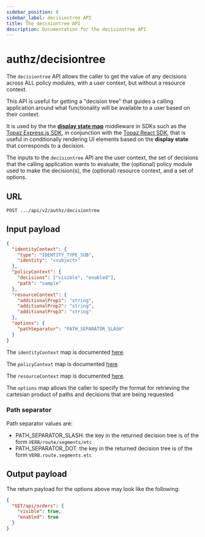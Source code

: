 ```yaml
---
sidebar_position: 8
sidebar_label: decisiontree API
title: The decisiontree API
description: Documentation for the decisiontree API
---
```


# authz/decisiontree

The `decisiontree` API allows the caller to get the value of any decisions across ALL policy modules,
with a user context, but without a resource context.

This API is useful for getting a "decision tree" that guides a calling application around what
functionality will be available to a user based on their context.

It is used by the the [**display state map**](/docs/authorizer-guide/display-state-map) middleware in SDKs
such as the [Topaz Express.js SDK](/docs/software-development-kits/javascript/express#displaystatemap-middleware), in
conjunction with the [Topaz React SDK](/docs/software-development-kits/javascript/react), that is useful in
conditionally rendering UI elements based on the **display state** that corresponds to a decision.

The inputs to the `decisiontree` API are the user context, the set of decisions that the calling
application wants to evaluate, the (optional) policy module used to make the decision(s), the (optional)
resource context, and a set of options.

## URL

`POST .../api/v2/authz/decisiontree`

## Input payload

```json
{
  "identityContext": {
    "type": "IDENTITY_TYPE_SUB",
    "identity": "<subject>"
  },
  "policyContext": {
    "decisions": ["visible", "enabled"],
    "path": "sample"
  },
  "resourceContext": {
    "additionalProp1": "string",
    "additionalProp2": "string",
    "additionalProp3": "string"
  },
  "options": {
    "pathSeparator": "PATH_SEPARATOR_SLASH"
  }
}
```

The `identityContext` map is documented [here](/docs/authorizer-guide/identity-context).

The `policyContext` map is documented [here](/docs/authorizer-guide/identity-context).

The `resourceContext` map is documented [here](/docs/authorizer-guide/resource-context).

The `options` map allows the caller to specify the format for retrieving the cartesian product of
paths and decisions that are being requested.

### Path separator

Path separator values are:

- PATH_SEPARATOR_SLASH: the key in the returned decision tree is of the form `VERB/route/segments/etc`
- PATH_SEPARATOR_DOT: the key in the returned decision tree is of the form `VERB.route.segments.etc`

## Output payload

The return payload for the options above may look like the following:

```json
{
  "GET/api/orders": {
    "visible": true,
    "enabled": true
  }
}
```
